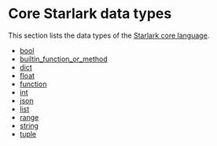 <html devsite>
<head>
  <meta name="project_path" value="/_project.yaml">
  <meta name="book_path" value="/versions/6.4.0/_book.yaml">
</head>
<body>
<h1 class="page-title">Core Starlark data types</h1>

This section lists the data types of the <a href='https://github.com/bazelbuild/starlark/blob/master/spec.md#built-in-constants-and-functions'>Starlark core language</a>.

<ul>

<li><a href="/versions/6.4.0/rules/lib/bool">bool</a></li>

<li><a href="/versions/6.4.0/rules/lib/builtin_function_or_method">builtin_function_or_method</a></li>

<li><a href="/versions/6.4.0/rules/lib/dict">dict</a></li>

<li><a href="/versions/6.4.0/rules/lib/float">float</a></li>

<li><a href="/versions/6.4.0/rules/lib/function">function</a></li>

<li><a href="/versions/6.4.0/rules/lib/int">int</a></li>

<li><a href="/versions/6.4.0/rules/lib/json">json</a></li>

<li><a href="/versions/6.4.0/rules/lib/list">list</a></li>

<li><a href="/versions/6.4.0/rules/lib/range">range</a></li>

<li><a href="/versions/6.4.0/rules/lib/string">string</a></li>

<li><a href="/versions/6.4.0/rules/lib/tuple">tuple</a></li>
</ul>
</body>
</html>
